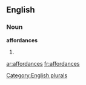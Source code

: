 
==English==

===Noun===
'''affordances'''

# {{plural of|[[affordance]]}}

[[Category:English plurals]]

[[ar:affordances]]
[[fr:affordances]]